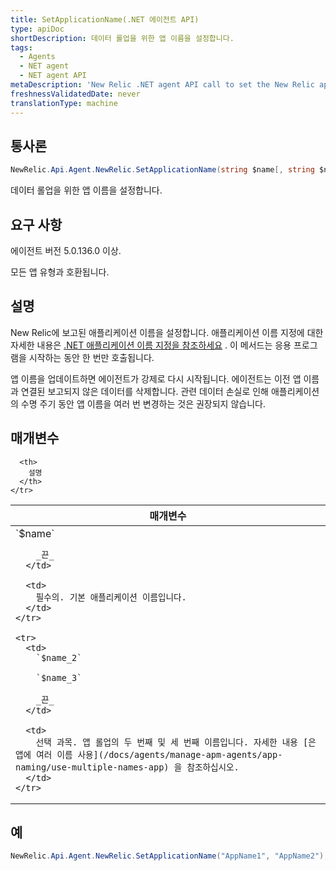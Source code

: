 ```yaml
---
title: SetApplicationName(.NET 에이전트 API)
type: apiDoc
shortDescription: 데이터 롤업을 위한 앱 이름을 설정합니다.
tags:
  - Agents
  - NET agent
  - NET agent API
metaDescription: 'New Relic .NET agent API call to set the New Relic app name, which controls data rollup.'
freshnessValidatedDate: never
translationType: machine
---
```


## 통사론

```cs
NewRelic.Api.Agent.NewRelic.SetApplicationName(string $name[, string $name_2, string $name_3])
```

데이터 롤업을 위한 앱 이름을 설정합니다.

## 요구 사항

에이전트 버전 5.0.136.0 이상.

모든 앱 유형과 호환됩니다.

## 설명

New Relic에 보고된 애플리케이션 이름을 설정합니다. 애플리케이션 이름 지정에 대한 자세한 내용은 [.NET 애플리케이션 이름 지정을 참조하세요](/docs/agents/net-agent/installation-configuration/name-your-net-application) . 이 메서드는 응용 프로그램을 시작하는 동안 한 번만 호출됩니다.

<Callout variant="important">
  앱 이름을 업데이트하면 에이전트가 강제로 다시 시작됩니다. 에이전트는 이전 앱 이름과 연결된 보고되지 않은 데이터를 삭제합니다. 관련 데이터 손실로 인해 애플리케이션의 수명 주기 동안 앱 이름을 여러 번 변경하는 것은 권장되지 않습니다.
</Callout>

## 매개변수

<table>
  <thead>
    <tr>
      <th width="25%">
        매개변수
      </th>

      <th>
        설명
      </th>
    </tr>
  </thead>

  <tbody>
    <tr>
      <td>
        `$name`

        _끈_
      </td>

      <td>
        필수의. 기본 애플리케이션 이름입니다.
      </td>
    </tr>

    <tr>
      <td>
        `$name_2`

        `$name_3`

        _끈_
      </td>

      <td>
        선택 과목. 앱 롤업의 두 번째 및 세 번째 이름입니다. 자세한 내용 [은 앱에 여러 이름 사용](/docs/agents/manage-apm-agents/app-naming/use-multiple-names-app) 을 참조하십시오.
      </td>
    </tr>
  </tbody>
</table>

## 예

```cs
NewRelic.Api.Agent.NewRelic.SetApplicationName("AppName1", "AppName2");
```